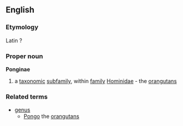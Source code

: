 ==English==
===Etymology===
Latin ?
===Proper noun===
{{wikipedia}}
'''Ponginae'''
#a [[taxonomic]] [[subfamily]], within [[family]] [[Hominidae]] - the [[orangutan]]s
===Related terms===
{{wikispecies}}
*[[genus]]
**[[Pongo]] the [[orangutan]]s